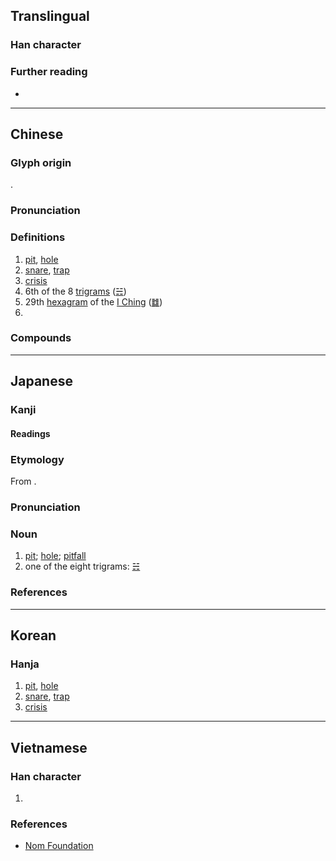 {{character info}}

==Translingual==

===Han character===
{{Han char|rn=32|rad=土|as=04|sn=7|four=47182|canj=GNO|ids=⿰土欠}}

===Further reading===
* {{Han ref|kx=0225.120|dkj=04928|dj=0460.040|hdz=10425.040|uh=574E|ud=22350|bh=A7A2|bd=42914}}

----

==Chinese==
{{zh-forms|alt=埳}}

===Glyph origin===
{{Han etym}}
{{Han compound|土|欠|ls=psc|c1=s|c2=p|t1=earth; soil}}.

===Pronunciation===
{{zh-pron
|m=kǎn
|m-s=kan3
|c=ham2,ham1,ham3
|c-t=
|g=
|h=pfs=
|j=
|mb=kǎng
|md=
|mn=khám
|mn-t=kam2
|w=
|x=
|mc=y
|oc=y
|cat=n
}}

===Definitions===
{{head|zh|Han character}}

# [[pit]], [[hole]]
# [[snare]], [[trap]]
# [[crisis]]
# 6th of the 8 [[w:Ba Gua|trigram]]s ([[☵]])
# 29th [[hexagram]] of the [[I Ching]] ([[䷜]])
# {{zh-short|坎德拉}}

===Compounds===
{{zh-der|命途坎坷|坎井之蛙|坎兒|坎兒井|坎坎|坎坷|坎城影展|坎培拉|坎壈|坎帕拉|坎窞|坎肩|坎阱|屯坎|心坎|流行坎止|烏坎|石坎|羅坎|習坎|落坎兒|號坎兒|調坎|門坎|闊其坎|阿克提坎墩}}

----

==Japanese==

===Kanji===
{{ja-kanji|grade=|rs=土04}}

====Readings====
{{ja-readings
|goon=こん
|kanon=かん
|kun=あな-
}}

===Etymology===
{{ja-kanjitab|かん|yomi=on}}
From {{der|ja|ltc|sort=かん|-}} {{ltc-l|坎}}.

===Pronunciation===
{{ja-pron|かん|acc=1|acc_ref=DJR|y=on}}

===Noun===
{{ja-noun|affix|かん}}

# [[pit]]; [[hole]]; [[pitfall]]
# one of the eight trigrams: [[☵]]

===References===
<references/>

----

==Korean==

===Hanja===
{{ko-hanja|감}}

# [[pit]], [[hole]]
# [[snare]], [[trap]]
# [[crisis]]

----

==Vietnamese==

===Han character===
{{vi-readings|hanviet=khảm|nom=khóm,khúm,khăm,khảm,khẳm|rs=土04}}

# {{rfdef|vi|sort=土04}}

===References===
* [http://nomfoundation.org/common/nom_details.php?codepoint=574E Nom Foundation]